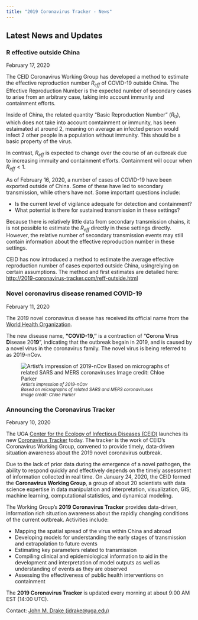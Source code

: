 ```yaml
---
title: "2019 Coronavirus Tracker - News"
---
```


## Latest News and Updates

<div class="news-post">

### R effective outside China {#news-reff-outside}
February 17, 2020
<div class="news-item-description">

The CEID Coronavirus Working Group has developed a method to estimate the effective reproduction number $R_{eff}$ of COVID-19 outside China.  The Effective Reproduction Number is the expected number of secondary cases to arise from an arbitrary case, taking into account immunity and containment efforts. 

Inside of China, the related quantity "Basic Reproduction Number" ($R_0$), which does not take into account comtainment or immunity, has been estaimated at around 2, meaning on average an infected person would infect 2 other people in a population without immunity. This should be a basic property of the virus.

In contrast, $R_{eff}$ is expected to change over the course of an outbreak due to increasing immuity and containment efforts. Containment will occur when $R_{eff}<1$.

As of February 16, 2020, a number of cases of COVID-19 have been exported outside of China. Some of these have led to secondary transmission, while others have not. Some important questions include:

* Is the current level of vigilance adequate for detection and containment?
* What potential is there for sustained transmission in these settings?

Because there is relatively little data from secondary transmission chains, it is not possible to estimate the $R_{eff}$ directly in these settings directly. However, the relative number of secondary transmission events may still contain information about the effective reproduction number in these settings. 

CEID has now introduced a method to estimate the average effective reproduction number of cases exported outside China, usingrelying on certain assumptions. The method and first estimates are detailed here: <http://2019-coronavirus-tracker.com/reff-outside.html>

</div>
</div>

<div class="news-post">

### Novel coronavirus disease renamed COVID-19 {#news-covid-19}
February 11, 2020
<div class="news-item-description">
The 2019 novel coronavirus disease has received its official name from the [World Health Organization](https://www.who.int/). 

The new disease name, **"COVID-19,"** is a contraction of "**Co**rona **Vi**rus **D**isease 20**19**", indicating that the outbreak begain in 2019, and is caused by a novel virus in the coronavirus family. The novel virus is being referred to as 2019-nCov.

</div>
</div>

<div class="news-post">
![<small><em>Artist's impression of 2019-nCov<br>Based on micrographs of related SARS and MERS coronaviruses<br>Image credit: Chloe Parker</em></small>](images/2019ncov_Parker/Image-9.jpeg)

### Announcing the Coronavirus Tracker {#news-announcing-ncov-tracker}
February 10, 2020
<div class="news-item-description">
The UGA [Center for the Ecology of Infectious Diseases (CEID)](http://ceid.uga.edu) launches its new [Coronavirus Tracker](http://2019-coronavirus-tracker.com) today. The tracker is the work of CEID's Coronavirus Working Group, convened to provide timely, data-driven situation awareness about the 2019 novel coronavirus outbreak. 

Due to the lack of prior data during the emergence of a novel pathogen, the ability to respond quickly and effectively depends on the timely assessment of information collected in real time. On January 24, 2020, the CEID formed the **Coronavirus Working Group**, a group of about 20 scientists with data science expertise in data manipulation and interpretation, visualization, GIS, machine learning, computational statistics, and dynamical modeling.

The Working Group's **2019 Coronavirus Tracker** provides data-driven, information rich situation awareness about the rapidly changing conditions of the current outbreak. Activities include:

* Mapping the spatial spread of the virus within China and abroad
* Developing models for understanding the early stages of transmission and extrapolation to future events
* Estimating key parameters related to transmission
* Compiling clinical and epidemiological information to aid in the development and interpretation of model outputs as well as understanding of events as they are observed
* Assessing the effectiveness of public health interventions on containment

The **2019 Coronavirus Tracker** is updated every morning at about 9:00 AM EST (14:00 UTC).

Contact: <a href="mailto:jdrake@uga.edu">John M. Drake (jdrake@uga.edu)</a>

</div>
</div>
